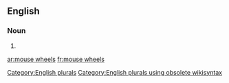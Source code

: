 
==English==

===Noun===
{{head|en}}

# {{plural of|mouse wheel}}

[[Category:English plurals]][[Category:English plurals using obsolete wikisyntax]]

[[ar:mouse wheels]]
[[fr:mouse wheels]]
